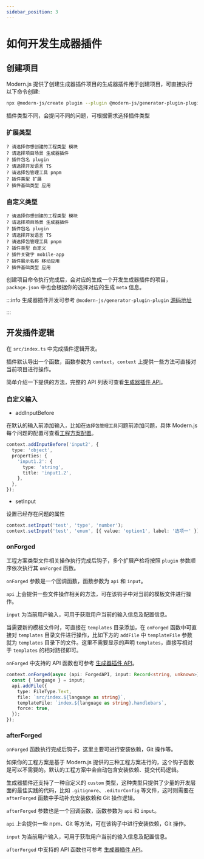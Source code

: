 ```yaml
---
sidebar_position: 3
---
```


# 如何开发生成器插件

## 创建项目

Modern.js 提供了创建生成器插件项目的生成器插件用于创建项目，可直接执行以下命令创建:

```bash
npx @modern-js/create plugin --plugin @modern-js/generator-plugin-plugin
```

插件类型不同，会提问不同的问题，可根据需求选择插件类型

### 扩展类型

```
? 请选择你想创建的工程类型 模块
? 请选择项目场景 生成器插件
? 插件包名 plugin
? 请选择开发语言 TS
? 请选择包管理工具 pnpm
? 插件类型 扩展
? 插件基础类型 应用
```

### 自定义类型

```
? 请选择你想创建的工程类型 模块
? 请选择项目场景 生成器插件
? 插件包名 plugin
? 请选择开发语言 TS
? 请选择包管理工具 pnpm
? 插件类型 自定义
? 插件关键字 mobile-app
? 插件展示名称 移动应用
? 插件基础类型 应用
```

创建项目命令执行完成后，会对应的生成一个开发生成器插件的项目，`package.json` 中也会根据你的选择对应的生成 `meta` 信息。

:::info
生成器插件开发可参考 `@modern-js/generator-plugin-plugin` [源码地址](https://github.com/modern-js-dev/modern.js/tree/main/packages/generator/plugins/generator-plugin)

:::

## 开发插件逻辑

在 `src/index.ts` 中完成插件逻辑开发。

插件默认导出一个函数，函数参数为 `context`，`context` 上提供一些方法可直接对当前项目进行操作。

简单介绍一下提供的方法，完整的 API 列表可查看[生成器插件 API](/guides/topic-detail/generator/plugin/api/introduce)。

### 自定义输入

- addInputBefore

在默认的输入前添加输入，比如在`选择包管理工具`问题前添加问题，具体 Modern.js 每个问题的配置可查看[工程方案配置](/guides/topic-detail/generator/config/common)。

```ts
context.addInputBefore('input2', {
  type: 'object',
  properties: {
    'input1.2': {
      type: 'string',
      title: 'input1.2',
    },
  },
});
```

- setInput

设置已经存在问题的属性

```ts
context.setInput('test', 'type', 'number');
context.setInput('test', 'enum', [{ value: 'option1', label: '选项一' }]);
```

### onForged

工程方案类型文件相关操作执行完成后钩子，多个扩展产检将按照 `plugin` 参数顺序依次执行其 `onForged` 函数。

`onForged` 参数是一个回调函数，函数参数为 `api` 和 `input`。

`api` 上会提供一些文件操作相关的方法，可在该钩子中对当前的模板文件进行操作。

`input` 为当前用户输入，可用于获取用户当前的输入信息及配置信息。

当需要新的模板文件时，可直接在 `templates` 目录添加，在 `onForged` 函数中可直接对 `templates` 目录文件进行操作，比如下方的 `addFile` 中 `templateFile` 参数就为 `templates` 目录下的文件。这里不需要显示的声明 `templates`，直接写相对于 `templates` 的相对路径即可。

`onForged` 中支持的 API 函数也可参考 [生成器插件 API](/guides/topic-detail/generator/plugin/api/hook/onForged)。

```ts
context.onForged(async (api: ForgedAPI, input: Record<string, unknown>) => {
  const { language } = input;
  api.addFile({
    type: FileType.Text,
    file: `src/index.${language as string}`,
    templateFile: `index.${language as string}.handlebars`,
    force: true,
  });
});
```

### afterForged

`onForged` 函数执行完成后钩子，这里主要可进行安装依赖，Git 操作等。

如果你的工程方案是基于 Modern.js 提供的三种工程方案进行的，这个钩子函数是可以不需要的。默认的工程方案中会自动包含安装依赖、提交代码逻辑。

生成器插件还支持了一种自定义的 `custom` 类型，这种类型只提供了少量的开发层面的最佳实践的代码，比如 `.gitignore`、`.editorConfig` 等文件，这时则需要在 `afterForged` 函数中手动补充安装依赖和 Git 操作逻辑。

`afterForged` 参数也是一个回调函数，函数参数为 `api` 和 `input`。

`api` 上会提供一些 npm、Git 等方法，可在该钩子中进行安装依赖，Git 操作。

`input` 为当前用户输入，可用于获取用户当前的输入信息及配置信息。

`afterForged` 中支持的 API 函数也可参考 [生成器插件 API](/guides/topic-detail/generator/plugin/api/hook/afterForged)。
